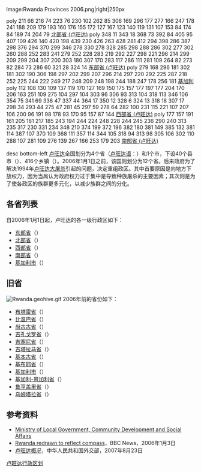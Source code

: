 <imagemap>
Image:Rwanda Provinces 2006.png|right|250px

poly 211 66 216 74 223 76 230 102 262 85 306 169 296 177 277 166 247 178 241 188 209 179 193 160 176 155 172 127 167 123 140 119 131 107 153 84 174 84 189 74 204 79 [[北部省_(卢旺达)|北部省 (卢旺达)]]
poly 348 11 343 18 368 73 392 84 405 95 407 109 426 140 420 198 439 230 426 263 428 281 412 294 398 286 387 298 376 294 370 299 346 278 330 278 328 285 298 288 286 302 277 302 260 288 252 283 241 279 252 228 283 219 292 227 298 221 296 214 299 209 299 204 307 200 303 180 307 170 283 117 286 111 281 109 264 82 273 82 284 73 286 60 321 28 324 14 [[东部省_(卢旺达)|东部省 (卢旺达)]]
poly 279 168 296 181 302 181 302 190 306 198 297 202 299 207 296 214 297 220 292 225 287 218 252 225 244 222 249 217 248 209 248 198 244 188 247 178 256 181 [[基加利|基加利]]
poly 112 108 130 109 137 119 170 127 169 150 175 157 177 197 177 204 170 206 163 251 109 275 104 297 104 303 96 306 93 313 104 318 113 346 106 354 75 341 69 336 47 337 44 364 17 350 12 328 6 324 13 318 18 307 17 298 34 293 44 275 47 281 45 297 59 278 64 282 100 231 115 221 107 207 106 200 96 191 98 178 93 170 95 157 87 144 [[西部省_(卢旺达)|西部省 (卢旺达)]]
poly 177 157 191 161 205 181 217 185 243 194 244 224 248 228 244 245 236 290 240 313 235 317 230 331 234 348 210 374 199 372 196 382 180 381 149 385 132 381 114 387 107 370 109 368 111 357 114 344 105 318 94 313 98 305 106 302 110 288 107 281 109 276 139 267 166 253 179 203 [[南部省_(卢旺达)|南部省 (卢旺达)]]

desc bottom-left
</imagemap>
[[卢旺达|卢旺达]]全国划分为4个省（[[卢旺达语|卢旺达语]]：{{lang|rw|intara}}）和1个市，下设40个县市（{{lang|rw|akarere}}）、416个乡镇（{{lang|rw|umujyi}}）。2006年1月1日之前，该国则划分为12个省。后来政府为了解决1994年[[卢旺达大屠杀|卢旺达大屠杀]]引起的问题，决定重组政区。其中首要原因是向地方下放权力，因为当局认为政府权力过于集中是导致种族屠杀的主要因素；其次则是为了使各政区的族群更多元化，以减少族群之间的分化。

==各省列表==
自2006年1月1日起，卢旺达的各一级行政区如下：
*[[东部省_(卢旺达)|东部省]]（{{lang|fr|Province de l'Est}}）
*[[北部省_(卢旺达)|北部省]]（{{lang|fr|Province du Nord}}）
*[[西部省_(卢旺达)|西部省]]（{{lang|fr|Province de l'Ouest}}）
*[[南部省_(卢旺达)|南部省]]（{{lang|fr|Province du Sud}}）
*[[基加利市|基加利市]]（{{lang|fr|Ville de Kigali}}）

==旧省==
[[File:Rwanda.geohive.gif|thumb]]
2006年前的省份如下：
*[[布塔雷省|布塔雷省]]（{{lang|fr|Butare}}）
*[[比温巴省|比温巴省]]（{{lang|fr|Byumba}}）
*[[尚古古省|尚古古省]]（{{lang|fr|Cyangugu}}） 
*[[吉孔戈罗省|吉孔戈罗省]]（{{lang|fr|Gikongoro}}）
*[[吉塞尼省|吉塞尼省]]（{{lang|fr|Gisenyi}}）
*[[吉塔拉马省|吉塔拉马省]]（{{lang|fr|Gitarama}}）
*[[基本古省|基本古省]]（{{lang|fr|Kibungo}}）
*[[基布耶省|基布耶省]]（{{lang|fr|Kibuye}}）
*[[基加利市|基加利市]]（{{lang|fr|Kigali}}）
*[[基加利-恩加利省|基加利-恩加利省]]（{{lang|fr|Kigali Rural}}）
*[[鲁亨盖里省|鲁亨盖里省]]（{{lang|fr|Ruhengeri}}）
*[[乌姆塔拉省|乌姆塔拉省]]（{{lang|fr|Umutara}}）

==参考资料==
* [https://web.archive.org/web/20040717114942/http://www.minaloc.gov.rw/admin_territory/admin_map_rwanda.htm Ministry of Local Government, Community Development and Social Affairs]
* [http://news.bbc.co.uk/2/hi/africa/4577790.stm Rwanda redrawn to reflect compass]{{Wayback|url=http://news.bbc.co.uk/2/hi/africa/4577790.stm |date=20140108171556 }}，BBC News，2006年1月3日
* [https://web.archive.org/web/20071113142758/http://www.fmprc.gov.cn/chn/wjb/zzjg/fzs/gjlb/1580/1580x0/default.htm 卢旺达概况]，中华人民共和国外交部，2007年8月23日
{{非洲题目|行政区划}}
{{Rwanda provinces}}

[[Category:卢旺达行政区划|]]